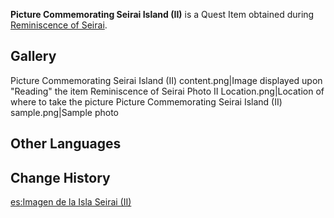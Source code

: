 {{Item Infobox
|id           = 100989
|image        = Item Nameless Sketch.png
|type         = Quest Items
|description  = A picture you got from Mr. Oda Tarou, it seems to show some place on Seirai Island...
|source1      = Given by [[Oda Tarou]] during [[Reminiscence of Seirai]]
}}
'''Picture Commemorating Seirai Island (II)''' is a Quest Item obtained during [[Reminiscence of Seirai]].

==Gallery==
<gallery>
Picture Commemorating Seirai Island (II) content.png|Image displayed upon "Reading" the item
Reminiscence of Seirai Photo II Location.png|Location of where to take the picture
Picture Commemorating Seirai Island (II) sample.png|Sample photo
</gallery>

==Other Languages==
{{Other Languages
|default_hidden = 1
|en      = Picture Commemorating Seirai Island (II)
|zhs     = 「清籁岛」的记录画片・之二
|zhs_rm  = "Qīnglài-dǎo" de Jìlù Huàpiàn ・ Zhī Èr
|zht     = 「清籟島」的記錄畫片・之二
|zht_rm  = "Qīnglài-dǎo" de Jìlù Huàpiàn ・ Zhī Èr
|ja      = 「セイライ島」の記録写真・二
|ja_rm   = "Seirai-jima" no Kiroku Shashin - Ni
|ko      = 「세이라이섬」 기록 사진・두 번째
|ko_rm   = "Seiraiseom" Girok Sajin - Du Beonjjae
|es      = Imagen de la Isla Seirai (II)
|fr      = Dessin de l'Île de Serai (2)
|ru      = Изображение острова Сэйрай (II)
|th      = รูปภาพของเกาะ Seirai (II)
|th_rm   = 
|vi      = Bức Tranh Đảo Seirai II
|de      = Bild zum Gedenken an Seirai II
|id      = Gambar Peringatan Seirai Island (II)
|pt      = Imagem da Ilha Seirai (II)
|tr      = Seirai Adası Hatıra Fotoğrafı (II)
|it      = Foto ricordo dell'Isola di Seirai (II)
}}

==Change History==
{{Change History|2.1}}

[[es:Imagen de la Isla Seirai (II)]]